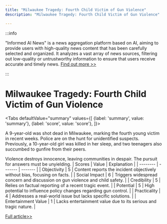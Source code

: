 ```yaml
---
title: "Milwaukee Tragedy: Fourth Child Victim of Gun Violence"
description: "Milwaukee Tragedy: Fourth Child Victim of Gun Violence"

---
```



:::info

"Informed AI News" is a news aggregation platform based on AI, aiming to provide users with high-quality news content that has been carefully selected and organized. It analyzes a vast array of news sources, filtering out low-quality or untrustworthy information to ensure that users receive accurate and timely news.  [Find out more >>](/)

:::

# Milwaukee Tragedy: Fourth Child Victim of Gun Violence


<Tabs
	defaultValue="summary"
	values={[
	{label: 'summary', value: 'summary'},
	{label: 'score', value: 'score'},
]}>
<TabItem value="summary">


A 9-year-old was shot dead in Milwaukee, marking the fourth young victim in recent weeks. Police are on the hunt for unidentified suspects. Previously, a 10-year-old girl was killed in her sleep, and two teenagers also succumbed to gunfire from their peers.

Violence destroys innocence, leaving communities in despair. The pursuit for answers must be unyielding.
</TabItem>
<TabItem value="score">
	| Scores     | Value   | Explanation |
	| -------- | ------- | ------- |
	| Objectivity  | 5    | Content reports the incident objectively without bias, focusing on facts.    |
	| Social Impact | 6     | Triggers widespread concern and discussion on gun violence and child safety.    |
	| Credibility    | 5    | Relies on factual reporting of a recent tragic event.    |
	| Potential    | 5    | High potential to influence policy changes regarding gun control.    |
	| Practicality    | 4    | Addresses a real-world issue but lacks specific solutions.    |
	| Entertainment Value    | 1    | Lacks entertainment value due to its serious and tragic nature.    |
</TabItem>
</Tabs>

[Full article>>](https://apnews.com/article/milwaukee-fatal-shooting-child-b69bf30a4f0005d110f9c3b5788a3025)
